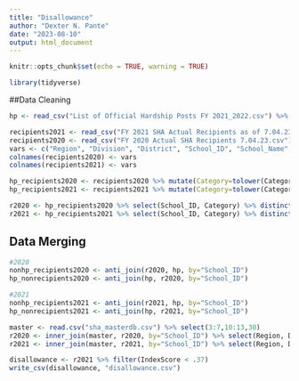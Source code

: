 ```yaml
---
title: "Disallowance"
author: "Dexter N. Pante"
date: "2023-08-10"
output: html_document
---
```


```r
knitr::opts_chunk$set(echo = TRUE, warning = TRUE)
```

```r
library(tidyverse)
```

##Data Cleaning

```r

hp <- read_csv("List of Official Hardship Posts FY 2021_2022.csv") %>% select(2:7, 9:11) %>% select(-7)

recipients2021 <- read_csv("FY 2021 SHA Actual Recipients as of 7.04.23.csv") %>% select(1:7, 11)
recipients2020 <- read_csv("FY 2020 Actual SHA Recipients 7.04.23.csv") %>% select(1:7, 11) 
vars <- c("Region", "Division", "District", "School_ID", "School_Name", "Teacher", "Position", "Category")
colnames(recipients2020) <- vars 
colnames(recipients2021) <- vars

hp_recipients2020 <- recipients2020 %>% mutate(Category=tolower(Category), School_ID=as.integer(School_ID)) %>% filter(grepl ("hardship", Category))
hp_recipients2021 <- recipients2021 %>% mutate(Category=tolower(Category), School_ID=as.integer(School_ID)) %>% filter(grepl ("hardship", Category))

r2020 <- hp_recipients2020 %>% select(School_ID, Category) %>% distinct(School_ID) 
r2021 <- hp_recipients2021 %>% select(School_ID, Category) %>% distinct(School_ID)

```

## Data Merging
```r
#2020
nonhp_recipients2020 <- anti_join(r2020, hp, by="School_ID")
hp_nonrecipients2020 <- anti_join(hp, r2020, by="School_ID")

#2021
nonhp_recipients2021 <- anti_join(r2021, hp, by="School_ID")
hp_nonrecipients2021 <- anti_join(hp, r2021, by="School_ID")
```


```r
master <- read.csv("sha_masterdb.csv") %>% select(3:7,10:13,30)
r2020 <- inner_join(master, r2020, by="School_ID") %>% select(Region, Division, School_ID, School_Name, IndexScore) %>% arrange()
r2021 <- inner_join(master, r2021, by="School_ID") %>% select(Region, Division, School_ID, School_Name, IndexScore) %>% arrange()

```
```r
disallowance <- r2021 %>% filter(IndexScore < .37)
write_csv(disallowance, "disallowance.csv")
```

